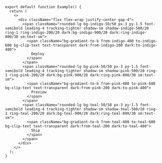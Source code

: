 ````tsx
export default function Example() {
  return (
    <>
      <div className="flex flex-wrap justify-center gap-4">
        <span className="rounded-lg bg-indigo-50/50 px-3 py-1.5 font-semibold leading-4 tracking-tighter shadow-sm shadow-indigo-500/20 ring-1 ring-indigo-200/20 dark:bg-indigo-900/20 dark:ring-indigo-800/30 sm:text-sm">
          <span className="bg-gradient-to-b from-indigo-400 to-indigo-600 bg-clip-text text-transparent dark:from-indigo-200 dark:to-indigo-400">
            Deploy
          </span>
        </span>
        <span className="rounded-lg bg-pink-50/50 px-3 py-1.5 font-semibold leading-4 tracking-tighter shadow-sm shadow-pink-500/20 ring-1 ring-pink-200/20 dark:bg-pink-900/20 dark:ring-pink-800/30 sm:text-sm">
          <span className="bg-gradient-to-b from-pink-400 to-pink-600 bg-clip-text text-transparent dark:from-pink-200 dark:to-pink-400">
            Preview
          </span>
        </span>
        <span className="rounded-lg bg-teal-50/50 px-3 py-1.5 font-semibold leading-4 tracking-tighter shadow-sm shadow-teal-500/20 ring-1 ring-teal-200/20 dark:bg-teal-900/20 dark:ring-teal-800/30 sm:text-sm">
          <span className="bg-gradient-to-b from-teal-400 to-teal-600 bg-clip-text text-transparent dark:from-teal-200 dark:to-teal-400">
            Ship
          </span>
        </span>
      </div>
    </>
  );
}

````